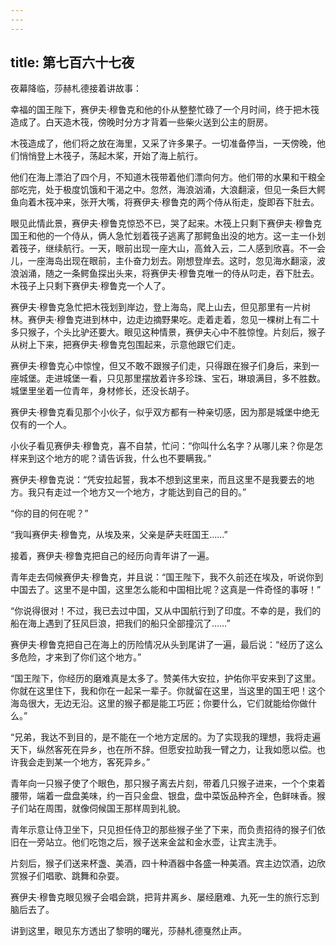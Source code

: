 ```yaml
---
---
---
```

title: 第七百六十七夜
---






夜幕降临，莎赫札德接着讲故事：





幸福的国王陛下，赛伊夫·穆鲁克和他的仆从整整忙碌了一个月时间，终于把木筏造成了。白天造木筏，傍晚时分方才背着一些柴火送到公主的厨房。

木筏造成了，他们将之放在海里，又采了许多果子。一切准备停当，一天傍晚，他们悄悄登上木筏子，荡起木桨，开始了海上航行。

他们在海上漂泊了四个月，不知道木筏带着他们漂向何方。他们带的水果和干粮全部吃完，处于极度饥饿和干渴之中。忽然，海浪汹涌，大浪翻滚，但见一条巨大鳄鱼向着木筏冲来，张开大嘴，将赛伊夫·穆鲁克的两个侍从衔走，旋即吞下肚去。

眼见此情此景，赛伊夫·穆鲁克惊恐不已，哭了起来。木筏上只剩下赛伊夫·穆鲁克国王和他的一个侍从，俩人急忙划着筏子逃离了那鳄鱼出没的地方。这一主一仆划着筏子，继续航行。一天，眼前出现一座大山，高耸入云，二人感到欣喜。不一会儿，一座海岛出现在眼前，主仆奋力划去。刚想登岸去。这时，忽见海水翻滚，波浪汹涌，随之一条鳄鱼探出头来，将赛伊夫·穆鲁克唯一的侍从叼走，吞下肚去。木筏子上只剩下赛伊夫·穆鲁克一个人了。

赛伊夫·穆鲁克急忙把木筏划到岸边，登上海岛，爬上山去，但见那里有一片树林。赛伊夫·穆鲁克进到林中，边走边摘野果吃。走着走着，忽见一棵树上有二十多只猴子，个头比驴还要大。眼见这种情景，赛伊夫心中不胜惊惶。片刻后，猴子从树上下来，把赛伊夫·穆鲁克包围起来，示意他跟它们走。

赛伊夫·穆鲁克心中惊惶，但又不敢不跟猴子们走，只得跟在猴子们身后，来到一座城堡。走进城堡一看，只见那里摆放着许多珍珠、宝石，琳琅满目，多不胜数。城堡里坐着一位青年，身材修长，还没长胡子。

赛伊夫·穆鲁克看见那个小伙子，似乎双方都有一种亲切感，因为那是城堡中绝无仅有的一个人。

小伙子看见赛伊夫·穆鲁克，喜不自禁，忙问：“你叫什么名字？从哪儿来？你是怎样来到这个地方的呢？请告诉我，什么也不要瞒我。”

赛伊夫·穆鲁克说：“凭安拉起誓，我本不想到这里来，而且这里不是我要去的地方。我只有走过一个地方又一个地方，才能达到自己的目的。”

“你的目的何在呢？”

“我叫赛伊夫·穆鲁克，从埃及来，父亲是萨夫旺国王……”

接着，赛伊夫·穆鲁克把自己的经历向青年讲了一遍。

青年走去伺候赛伊夫·穆鲁克，并且说：“国王陛下，我不久前还在埃及，听说你到中国去了。这里不是中国，这里怎么能和中国相比呢？这真是一件奇怪的事呀！”

“你说得很对！不过，我已去过中国，又从中国航行到了印度。不幸的是，我们的船在海上遇到了狂风巨浪，把我们的船只全部撞沉了……”

赛伊夫·穆鲁克把自己在海上的历险情况从头到尾讲了一遍，最后说：“经历了这么多危险，才来到了你们这个地方。”

“国王陛下，你经历的磨难真是太多了。赞美伟大安拉，护佑你平安来到了这里。你就在这里住下，我和你在一起呆一辈子。你就留在这里，当这里的国王吧！这个海岛很大，无边无沿。这里的猴子都是能工巧匠；你要什么，它们就能给你做什么。”

“兄弟，我达不到目的，是不能在一个地方定居的。为了实现我的理想，我将走遍天下，纵然客死在异乡，也在所不辞。但愿安拉助我一臂之力，让我如愿以偿。也许我会走到某一个地方，客死异乡。”

青年向一只猴子使了个眼色，那只猴子离去片刻，带着几只猴子进来，一个个束着腰带，端着一盘盘美味，约一百只金盘、银盘，盘中菜饭品种齐全，色鲜味香。猴子们站在周围，就像伺候国王那样周到礼貌。

青年示意让侍卫坐下，只见担任侍卫的那些猴子坐了下来，而负责招待的猴子们依旧在一旁站立。他们吃饱之后，猴子送来金盆和金水壶，让宾主洗手。

片刻后，猴子们送来杯盏、美酒，四十种酒器中各盛一种美酒。宾主边饮酒，边欣赏猴子们唱歌、跳舞和杂耍。

赛伊夫·穆鲁克眼见猴子会唱会跳，把背井离乡、屡经磨难、九死一生的旅行忘到脑后去了。





讲到这里，眼见东方透出了黎明的曙光，莎赫札德戛然止声。